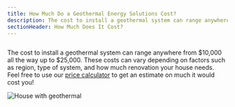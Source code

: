 ```yaml
---
title: How Much Do a Geothermal Energy Solutions Cost?
description: The cost to install a geothermal system can range anywhere from $10,000 all the way up to $25,000
sectionHeader: How Much Does It Cost?
---
```


<img src="/img.png" alt="" />

The cost to install a geothermal system can range anywhere from $10,000 all the way up to $25,000.
These costs can vary depending on factors such as region, type of system, and how much renovation your house needs.
Feel free to use our [price calculator](/calculator/) to get an estimate on much it would cost you!

<img src="/images/geothermal_cost.avif" alt="House with geothermal"/>

